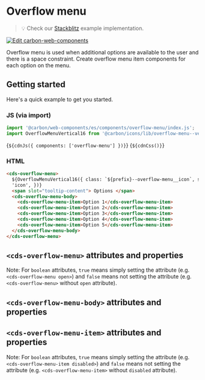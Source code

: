 
<Meta of={OverflowMenuStories} />

# Overflow menu

> 💡 Check our
> [Stackblitz](https://stackblitz.com/github/carbon-design-system/carbon/tree/main/packages/web-components/examples/components/overflow-menu)
> example implementation.

[![Edit carbon-web-components](https://developer.stackblitz.com/img/open_in_stackblitz.svg)](https://stackblitz.com/github/carbon-design-system/carbon/tree/main/packages/web-components/examples/components/overflow-menu)

Overflow menu is used when additional options are available to the user and
there is a space constraint. Create overflow menu item components for each
option on the menu.

## Getting started

Here's a quick example to get you started.

### JS (via import)

```javascript
import '@carbon/web-components/es/components/overflow-menu/index.js';
import OverflowMenuVertical16 from '@carbon/icons/lib/overflow-menu--vertical/16';
```

<Markdown>{`${cdnJs({ components: ['overflow-menu'] })}`}</Markdown>
<Markdown>{`${cdnCss()}`}</Markdown>

### HTML

```html
<cds-overflow-menu>
  ${OverflowMenuVertical16({ class: `${prefix}--overflow-menu__icon`, slot:
  'icon', })}
  <span slot="tooltip-content"> Options </span>
  <cds-overflow-menu-body>
    <cds-overflow-menu-item>Option 1</cds-overflow-menu-item>
    <cds-overflow-menu-item>Option 2</cds-overflow-menu-item>
    <cds-overflow-menu-item>Option 3</cds-overflow-menu-item>
    <cds-overflow-menu-item>Option 4</cds-overflow-menu-item>
    <cds-overflow-menu-item>Option 5</cds-overflow-menu-item>
  </cds-overflow-menu-body>
</cds-overflow-menu>
```

## `<cds-overflow-menu>` attributes and properties

Note: For `boolean` attributes, `true` means simply setting the attribute (e.g.
`<cds-overflow-menu open>`) and `false` means not setting the attribute (e.g.
`<cds-overflow-menu>` without `open` attribute).

<ArgTypes of="cds-overflow-menu" />

## `<cds-overflow-menu-body>` attributes and properties

<ArgTypes of="cds-overflow-menu-body" />

## `<cds-overflow-menu-item>` attributes and properties

Note: For `boolean` attributes, `true` means simply setting the attribute (e.g.
`<cds-overflow-menu-item disabled>`) and `false` means not setting the attribute
(e.g. `<cds-overflow-menu-item>` without `disabled` attribute).

<ArgTypes of="cds-overflow-menu-item" />
